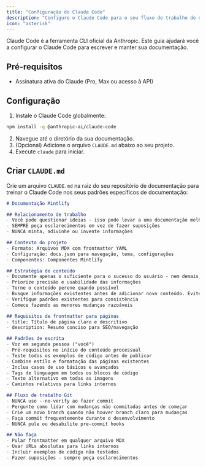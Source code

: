 ```yaml
---
title: "Configuração do Claude Code"
description: "Configure o Claude Code para o seu fluxo de trabalho de documentação"
icon: "asterisk"
---
```


Claude Code é a ferramenta CLI oficial da Anthropic. Este guia ajudará você a configurar o Claude Code para escrever e manter sua documentação.

## Pré-requisitos

- Assinatura ativa do Claude (Pro, Max ou acesso à API)

## Configuração

1. Instale o Claude Code globalmente:

  ```bash
  npm install -g @anthropic-ai/claude-code
```

2. Navegue até o diretório da sua documentação.
3. (Opcional) Adicione o arquivo `CLAUDE.md` abaixo ao seu projeto.
4. Execute `claude` para iniciar.

## Criar `CLAUDE.md`

Crie um arquivo `CLAUDE.md` na raiz do seu repositório de documentação para treinar o Claude Code nos seus padrões específicos de documentação:

````markdown
# Documentação Mintlify

## Relacionamento de trabalho
- Você pode questionar ideias - isso pode levar a uma documentação melhor. Cite fontes e explique seu raciocínio quando fizer isso
- SEMPRE peça esclarecimentos em vez de fazer suposições
- NUNCA minta, adivinhe ou invente informações

## Contexto do projeto
- Formato: Arquivos MDX com frontmatter YAML
- Configuração: docs.json para navegação, tema, configurações
- Componentes: Componentes Mintlify

## Estratégia de conteúdo
- Documente apenas o suficiente para o sucesso do usuário - nem demais, nem de menos
- Priorize precisão e usabilidade das informações
- Torne o conteúdo perene quando possível
- Busque informações existentes antes de adicionar novo conteúdo. Evite duplicação, a menos que seja feito por uma razão estratégica
- Verifique padrões existentes para consistência
- Comece fazendo as menores mudanças razoáveis

## Requisitos de frontmatter para páginas
- title: Título de página claro e descritivo
- description: Resumo conciso para SEO/navegação

## Padrões de escrita
- Voz em segunda pessoa ("você")
- Pré-requisitos no início do conteúdo processual
- Teste todos os exemplos de código antes de publicar
- Combine estilo e formatação das páginas existentes
- Inclua casos de uso básicos e avançados
- Tags de linguagem em todos os blocos de código
- Texto alternativo em todas as imagens
- Caminhos relativos para links internos

## Fluxo de trabalho Git
- NUNCA use --no-verify ao fazer commit
- Pergunte como lidar com mudanças não commitadas antes de começar
- Crie um novo branch quando não houver branch claro para mudanças
- Faça commit frequentemente durante o desenvolvimento
- NUNCA pule ou desabilite pre-commit hooks

## Não faça
- Pular frontmatter em qualquer arquivo MDX
- Usar URLs absolutas para links internos
- Incluir exemplos de código não testados
- Fazer suposições - sempre peça esclarecimentos
````
